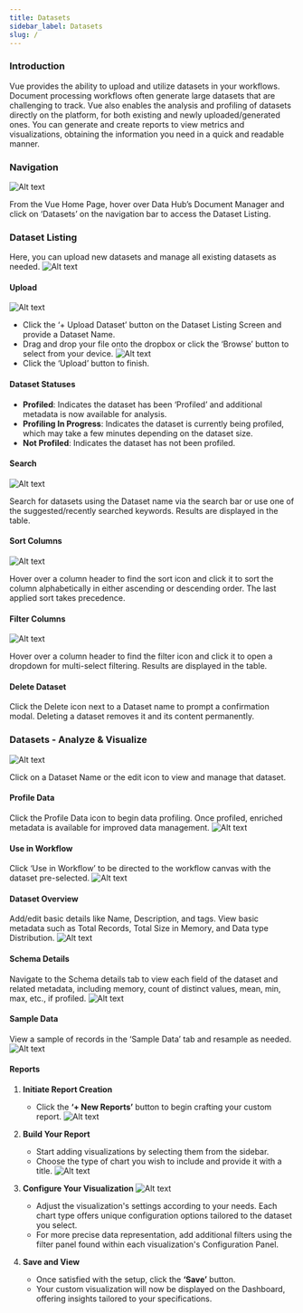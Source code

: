 ```yaml
---
title: Datasets
sidebar_label: Datasets
slug: /
---
```





### Introduction

Vue provides the ability to upload and utilize datasets in your workflows. Document processing workflows often generate large datasets that are challenging to track. Vue also enables the analysis and profiling of datasets directly on the platform, for both existing and newly uploaded/generated ones. You can generate and create reports to view metrics and visualizations, obtaining the information you need in a quick and readable manner.

### Navigation
![Alt text](https://d1r1e7xjkfj7nz.cloudfront.net/set1.png 'a title')

From the Vue Home Page, hover over Data Hub’s Document Manager and click on ‘Datasets’ on the navigation bar to access the Dataset Listing.

### Dataset Listing

Here, you can upload new datasets and manage all existing datasets as needed.
![Alt text](https://d1r1e7xjkfj7nz.cloudfront.net/set2.png 'a title')

#### Upload
![Alt text](https://d1r1e7xjkfj7nz.cloudfront.net/set3.png 'a title')

- Click the ‘+ Upload Dataset’ button on the Dataset Listing Screen and provide a Dataset Name.
- Drag and drop your file onto the dropbox or click the ‘Browse’ button to select from your device.
![Alt text](https://d1r1e7xjkfj7nz.cloudfront.net/set4.png 'a title')
- Click the ‘Upload’ button to finish.

#### Dataset Statuses


- **Profiled**: Indicates the dataset has been ‘Profiled’ and additional metadata is now available for analysis.
- **Profiling In Progress**: Indicates the dataset is currently being profiled, which may take a few minutes depending on the dataset size.
- **Not Profiled**: Indicates the dataset has not been profiled.

#### Search
![Alt text](https://d1r1e7xjkfj7nz.cloudfront.net/set5.png 'a title')

Search for datasets using the Dataset name via the search bar or use one of the suggested/recently searched keywords. Results are displayed in the table.

#### Sort Columns

![Alt text](https://d1r1e7xjkfj7nz.cloudfront.net/set6.png 'a title')


Hover over a column header to find the sort icon and click it to sort the column alphabetically in either ascending or descending order. The last applied sort takes precedence.

#### Filter Columns

![Alt text](https://d1r1e7xjkfj7nz.cloudfront.net/set7.png 'a title')


Hover over a column header to find the filter icon and click it to open a dropdown for multi-select filtering. Results are displayed in the table.

#### Delete Dataset

Click the Delete icon next to a Dataset name to prompt a confirmation modal. Deleting a dataset removes it and its content permanently.

### Datasets - Analyze & Visualize

![Alt text](https://d1r1e7xjkfj7nz.cloudfront.net/set8.png 'a title')


Click on a Dataset Name or the edit icon to view and manage that dataset.

#### Profile Data

Click the Profile Data icon to begin data profiling. Once profiled, enriched metadata is available for improved data management.
![Alt text](https://d1r1e7xjkfj7nz.cloudfront.net/set9.png 'a title')

#### Use in Workflow

Click ‘Use in Workflow’ to be directed to the workflow canvas with the dataset pre-selected.
![Alt text](https://d1r1e7xjkfj7nz.cloudfront.net/set10.png 'a title')

#### Dataset Overview

Add/edit basic details like Name, Description, and tags. View basic metadata such as Total Records, Total Size in Memory, and Data type Distribution.
![Alt text](https://d1r1e7xjkfj7nz.cloudfront.net/set11.png 'a title')

#### Schema Details

Navigate to the Schema details tab to view each field of the dataset and related metadata, including memory, count of distinct values, mean, min, max, etc., if profiled.
![Alt text](https://d1r1e7xjkfj7nz.cloudfront.net/set12.png 'a title')

#### Sample Data

View a sample of records in the ‘Sample Data’ tab and resample as needed.
![Alt text](https://d1r1e7xjkfj7nz.cloudfront.net/set13.png 'a title')

#### Reports

1. **Initiate Report Creation**
   - Click the **‘+ New Reports’** button to begin crafting your custom report.
![Alt text](https://d1r1e7xjkfj7nz.cloudfront.net/set14.png 'a title')

2. **Build Your Report**
   - Start adding visualizations by selecting them from the sidebar.
   - Choose the type of chart you wish to include and provide it with a title.
![Alt text](https://d1r1e7xjkfj7nz.cloudfront.net/set15.png 'a title')

3. **Configure Your Visualization**
![Alt text](https://d1r1e7xjkfj7nz.cloudfront.net/set16.png 'a title')

   - Adjust the visualization's settings according to your needs. Each chart type offers unique configuration options tailored to the dataset you select.
   - For more precise data representation, add additional filters using the filter panel found within each visualization's Configuration Panel.

4. **Save and View**
   - Once satisfied with the setup, click the **‘Save’** button.
   - Your custom visualization will now be displayed on the Dashboard, offering insights tailored to your specifications.